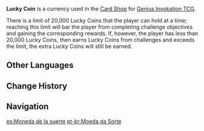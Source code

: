 {{Stub|add sources, verify coin limit}}
{{Item Infobox
|id           = 107021
|image        = Item Lucky Coin.png
|type         = Consumables
|group        = Special Currencies
|invCategory  = Precious Items
|quality      = 3
|effect       = Currency verified and used by the [[Genius Invokation TCG Society]]. Can be used to purchase various items related to [[Genius Invokation TCG]].
|description  = It is said that these coins were initially named as such in the hopes that they would bring those carrying them luck. However, perhaps it is those who are sufficiently lucky who are able to possess them...
|source1      = 
}}
'''Lucky Coin''' is a currency used in the [[Genius Invokation TCG/Card Shop|Card Shop]] for [[Genius Invokation TCG]].

There is a limit of 20,000 Lucky Coins that the player can hold at a time; reaching this limit will bar the player from completing challenge objectives and gaining the corresponding rewards. If, however, the player has less than 20,000 Lucky Coins, then earns Lucky Coins from challenges and exceeds the limit, the extra Lucky Coins will still be earned.

==Other Languages==
{{Other Languages
|default_hidden = 1
|en      = Lucky Coin
|zhs     = 幸运牌币
|zhs_rm  = Xìngyùn Pái Bì
|zht     = 幸運牌幣
|zht_rm  = Xìngyùn Pái Bì
|ja      = ラッキーカードコイン
|ja_rm   = Rakkii Kaado Koin
|ko      = 럭키 코인
|ko_rm   = Reokki Koin
|es      = Moneda de la suerte
|fr      = Jeton de chance
|ru      = Счастливая монета
|th      = เหรียญนำโชค
|th_rm   = 
|vi      = Xu May Mắn
|de      = Glücksmünze
|id      = Lucky Coin
|pt      = Moedas da Sorte
|tr      = Şans Parası
|it      = Moneta della fortuna
}}

==Change History==
{{Change History|3.3}}

==Navigation==
{{Precious Navbox|Currency}}

[[es:Moneda de la suerte]]
[[pt-br:Moeda da Sorte]]